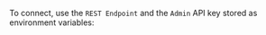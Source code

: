 

To connect, use the `REST Endpoint` and the `Admin` API key stored as environment variables:


<Tabs groupId="languages">
  <TabItem value="py4" label="Python">
    <FilteredTextBlock
      text={PyCodeV4}
      startMarker="# START APIKeyWCD"
      endMarker="# END APIKeyWCD"
      language="py"
    />
  </TabItem>
  <TabItem value="ts3" label="JS/TS">
    <FilteredTextBlock
      text={TsCodeV3}
      startMarker="// START APIKeyWCD"
      endMarker="// END APIKeyWCD"
      language="js"
    />
  </TabItem>
  <TabItem value="go" label="Go">
    <FilteredTextBlock
      text={GoCode}
      startMarker="// START APIKeyWCD"
      endMarker="// END APIKeyWCD"
      language="py"
    />
    <HostnameWarning />
  </TabItem>
  <TabItem value="java6" label="Java v6 (Beta)">
    <FilteredTextBlock
      text={JavaV6Code}
      startMarker="// START APIKeyWCD"
      endMarker="// END APIKeyWCD"
      language="java"
    />
  </TabItem>
  <TabItem value="java" label="Java">
    <FilteredTextBlock
      text={JavaCode}
      startMarker="// START APIKeyWCD"
      endMarker="// END APIKeyWCD"
      language="py"
    />
    <HostnameWarning />
  </TabItem>
  <TabItem value="shell" label="cURL">
    <FilteredTextBlock
      text={ShellCode}
      startMarker="# START APIKeyWCD"
      endMarker="# END APIKeyWCD"
      language="shell"
    />
  </TabItem>
</Tabs>
